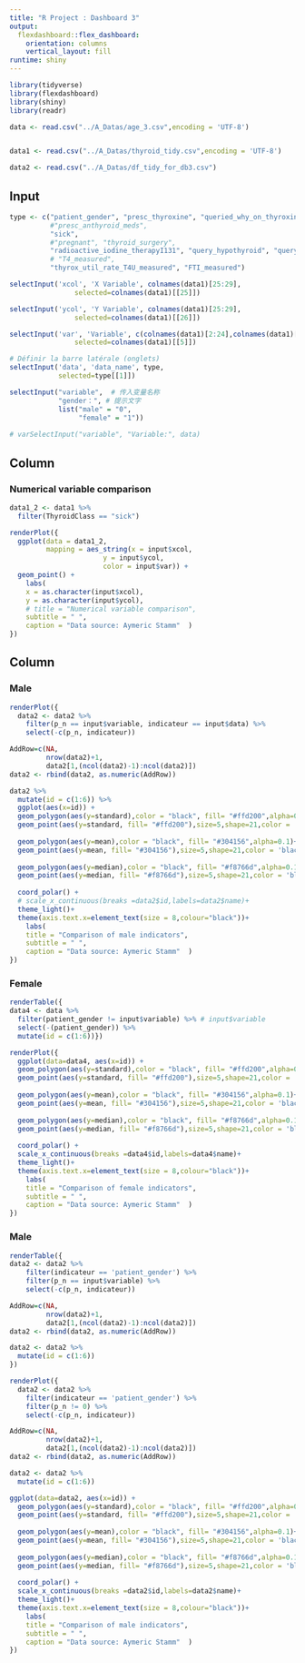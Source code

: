 ```yaml
---
title: "R Project : Dashboard 3"
output: 
  flexdashboard::flex_dashboard:
    orientation: columns
    vertical_layout: fill
runtime: shiny
---
```



```r
library(tidyverse)
library(flexdashboard)
library(shiny)
library(readr)

data <- read.csv("../A_Datas/age_3.csv",encoding = 'UTF-8')


data1 <- read.csv("../A_Datas/thyroid_tidy.csv",encoding = 'UTF-8')

data2 <- read.csv("../A_Datas/df_tidy_for_db3.csv")
```


Input {.sidebar}
-----------------------------------------------------------


```r
type <- c("patient_gender", "presc_thyroxine", "queried_why_on_thyroxine", 
          #"presc_anthyroid_meds", 
          "sick", 
          #"pregnant", "thyroid_surgery", 
          "radioactive_iodine_therapyI131", "query_hypothyroid", "query_hyperthyroid", "lithium", "goitre", "tumor", "hypopituitarism", "psych_condition", "TSH_measured", "T3_measured", 
          # "T4_measured", 
          "thyrox_util_rate_T4U_measured", "FTI_measured")

selectInput('xcol', 'X Variable', colnames(data1)[25:29],
                selected=colnames(data1)[[25]])

selectInput('ycol', 'Y Variable', colnames(data1)[25:29],
                selected=colnames(data1)[[26]])

selectInput('var', 'Variable', c(colnames(data1)[2:24],colnames(data1)[30]),
                selected=colnames(data1)[[5]])

# Définir la barre latérale (onglets)
selectInput('data', 'data_name', type,
            selected=type[[1]])

selectInput("variable",  # 传入变量名称
            "gender：", # 提示文字
            list("male" = "0",
                 "female" = "1"))
    
# varSelectInput("variable", "Variable:", data)
```

Column {data-width=650}
-----------------------------------------------------------------------

### Numerical variable comparison

```r
data1_2 <- data1 %>% 
  filter(ThyroidClass == "sick")

renderPlot({
  ggplot(data = data1_2, 
         mapping = aes_string(x = input$xcol,
                       y = input$ycol,
                       color = input$var)) + 
  geom_point() +
    labs(
    x = as.character(input$xcol),
    y = as.character(input$ycol),
    # title = "Numerical variable comparison",
    subtitle = " ",
    caption = "Data source: Aymeric Stamm"  )
})
```


Column {.tabset .tabset-fade}
-----------------------------------------------------------------------
### Male
```r
renderPlot({
  data2 <- data2 %>% 
    filter(p_n == input$variable, indicateur == input$data) %>% 
    select(-c(p_n, indicateur))

AddRow=c(NA, 
         nrow(data2)+1, 
         data2[1,(ncol(data2)-1):ncol(data2)])
data2 <- rbind(data2, as.numeric(AddRow))

data2 %>% 
  mutate(id = c(1:6)) %>% 
  ggplot(aes(x=id)) +
  geom_polygon(aes(y=standard),color = "black", fill= "#ffd200",alpha=0.1)+
  geom_point(aes(y=standard, fill= "#ffd200"),size=5,shape=21,color = 'black',fill= "#ffd200")+
  
  geom_polygon(aes(y=mean),color = "black", fill= "#304156",alpha=0.1)+
  geom_point(aes(y=mean, fill= "#304156"),size=5,shape=21,color = 'black', fill= "#304156")+
  
  geom_polygon(aes(y=median),color = "black", fill= "#f8766d",alpha=0.1)+
  geom_point(aes(y=median, fill= "#f8766d"),size=5,shape=21,color = 'black', fill= "#f8766d")+
  
  coord_polar() +
  # scale_x_continuous(breaks =data2$id,labels=data2$name)+
  theme_light()+
  theme(axis.text.x=element_text(size = 8,colour="black"))+
    labs(
    title = "Comparison of male indicators",
    subtitle = " ",
    caption = "Data source: Aymeric Stamm"  )
})
```

### Female

```r
renderTable({
data4 <- data %>% 
  filter(patient_gender != input$variable) %>% # input$variable
  select(-(patient_gender)) %>% 
  mutate(id = c(1:6))})

renderPlot({
  ggplot(data=data4, aes(x=id)) +
  geom_polygon(aes(y=standard),color = "black", fill= "#ffd200",alpha=0.1)+
  geom_point(aes(y=standard, fill= "#ffd200"),size=5,shape=21,color = 'black',fill= "#ffd200")+
  
  geom_polygon(aes(y=mean),color = "black", fill= "#304156",alpha=0.1)+
  geom_point(aes(y=mean, fill= "#304156"),size=5,shape=21,color = 'black', fill= "#304156")+
  
  geom_polygon(aes(y=median),color = "black", fill= "#f8766d",alpha=0.1)+
  geom_point(aes(y=median, fill= "#f8766d"),size=5,shape=21,color = 'black', fill= "#f8766d")+
  
  coord_polar() +
  scale_x_continuous(breaks =data4$id,labels=data4$name)+
  theme_light()+
  theme(axis.text.x=element_text(size = 8,colour="black"))+
    labs(
    title = "Comparison of female indicators",
    subtitle = " ",
    caption = "Data source: Aymeric Stamm"  )
})
```


### Male
```r
renderTable({
data2 <- data2 %>% 
    filter(indicateur == 'patient_gender') %>% 
    filter(p_n == input$variable) %>% 
    select(-c(p_n, indicateur))

AddRow=c(NA, 
         nrow(data2)+1, 
         data2[1,(ncol(data2)-1):ncol(data2)])
data2 <- rbind(data2, as.numeric(AddRow))

data2 <- data2 %>% 
  mutate(id = c(1:6))
})

renderPlot({
  data2 <- data2 %>% 
    filter(indicateur == 'patient_gender') %>% 
    filter(p_n != 0) %>% 
    select(-c(p_n, indicateur))

AddRow=c(NA, 
         nrow(data2)+1, 
         data2[1,(ncol(data2)-1):ncol(data2)])
data2 <- rbind(data2, as.numeric(AddRow))

data2 <- data2 %>% 
  mutate(id = c(1:6))

ggplot(data=data2, aes(x=id)) +
  geom_polygon(aes(y=standard),color = "black", fill= "#ffd200",alpha=0.1)+
  geom_point(aes(y=standard, fill= "#ffd200"),size=5,shape=21,color = 'black',fill= "#ffd200")+
  
  geom_polygon(aes(y=mean),color = "black", fill= "#304156",alpha=0.1)+
  geom_point(aes(y=mean, fill= "#304156"),size=5,shape=21,color = 'black', fill= "#304156")+
  
  geom_polygon(aes(y=median),color = "black", fill= "#f8766d",alpha=0.1)+
  geom_point(aes(y=median, fill= "#f8766d"),size=5,shape=21,color = 'black', fill= "#f8766d")+
  
  coord_polar() +
  scale_x_continuous(breaks =data2$id,labels=data2$name)+
  theme_light()+
  theme(axis.text.x=element_text(size = 8,colour="black"))+
    labs(
    title = "Comparison of male indicators",
    subtitle = " ",
    caption = "Data source: Aymeric Stamm"  )
})
```

